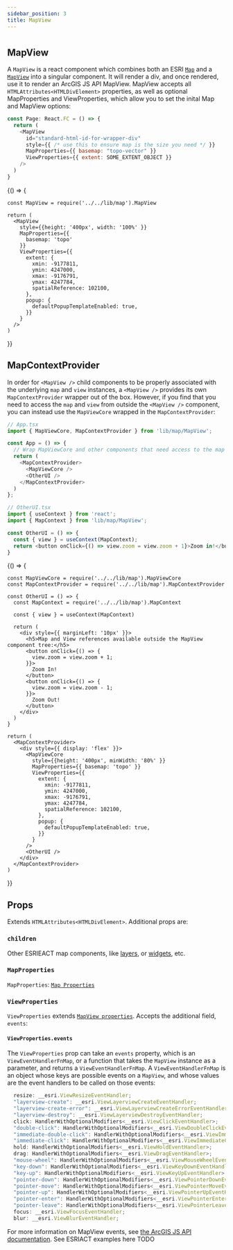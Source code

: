 ```yaml
---
sidebar_position: 3
title: MapView
---
```



#

## MapView

A `MapView` is a react component which combines both an ESRI [`Map`](https://developers.arcgis.com/javascript/latest/api-reference/esri-Map.html) and a [`MapView`](https://developers.arcgis.com/javascript/latest/api-reference/esri-views-MapView.html) into a singular component. It will render a div, and once rendered, use it to render an ArcGIS JS API MapView. MapView accepts all `HTMLAttributes<HTMLDivElement>` properties, as well as optional MapProperties and ViewProperties, which allow you to set the inital Map and MapView options:

```js
const Page: React.FC = () => {
  return (
    <MapView
      id="standard-html-id-for-wrapper-div"
      style={{ /* use this to ensure map is the size you need */ }}
      MapProperties={{ basemap: "topo-vector" }}
      ViewProperties={{ extent: SOME_EXTENT_OBJECT }}
    />
  )
}
```

<BrowserOnly>
  {() => {

    const MapView = require('../../lib/map').MapView

    return (
      <MapView 
        style={{height: '400px', width: '100%' }}
        MapProperties={{
          basemap: 'topo'
        }}
        ViewProperties={{
          extent: {
            xmin: -9177811,
            ymin: 4247000,
            xmax: -9176791,
            ymax: 4247784,
            spatialReference: 102100,
          },
          popup: {
            defaultPopupTemplateEnabled: true,
          }}
        }
      />
    )
  }}
</BrowserOnly>

## MapContextProvider

In order for `<MapView />` child components to be properly associated with the underlying `map` and `view` instances, a `<MapView />` provides its own `MapContextProvider` wrapper out of the box. However, if you find that you need to access the `map` and `view` from outside the `<MapView />` component, you can instead use the `MapViewCore` wrapped in the `MapContextProvider`:

```ts
// App.tsx
import { MapViewCore, MapContextProvider } from 'lib/map/MapView';

const App = () => {
  // Wrap MapViewCore and other components that need access to the map context
  return (
    <MapContextProvider>
      <MapViewCore />
      <OtherUI />
    </MapContextProvider>
  )
};

// OtherUI.tsx
import { useContext } from 'react';
import { MapContext } from 'lib/map/MapView';

const OtherUI = () => {
  const { view } = useContext(MapContext);
  return <button onClick={() => view.zoom = view.zoom + 1}>Zoom in!</button>
}
```

<BrowserOnly>
  {() => {

    const MapViewCore = require('../../lib/map').MapViewCore
    const MapContextProvider = require('../../lib/map').MapContextProvider

    const OtherUI = () => {
      const MapContext = require('../../lib/map').MapContext

      const { view } = useContext(MapContext)

      return (
        <div style={{ marginLeft: '10px' }}>
          <h5>Map and View references available outside the MapView component tree:</h5>
          <button onClick={() => {
            view.zoom = view.zoom + 1;
          }}>
            Zoom In!
          </button>
          <button onClick={() => {
            view.zoom = view.zoom - 1;
          }}>
            Zoom Out!
          </button>
        </div>
      )
    }

    return (
      <MapContextProvider>
        <div style={{ display: 'flex' }}>
          <MapViewCore 
            style={{height: '400px', minWidth: '80%' }}
            MapProperties={{ basemap: 'topo' }}
            ViewProperties={{
              extent: {
                xmin: -9177811,
                ymin: 4247000,
                xmax: -9176791,
                ymax: 4247784,
                spatialReference: 102100,
              },
              popup: {
                defaultPopupTemplateEnabled: true,
              }}
            }
          />
          <OtherUI />
        </div>
      </MapContextProvider>
    )
  }}
</BrowserOnly>

## Props

Extends `HTMLAttributes<HTMLDivElement>`.  Additional props are:

### `children`

Other ESRIEACT map components, like [layers](category/layer-components), or [widgets](category/widgets), etc.

### `MapProperties`

`MapProperties`: [`Map Properties`](https://developers.arcgis.com/javascript/latest/api-reference/esri-Map.html#properties-summary)

### `ViewProperties`

`ViewProperties` extends [`MapView properties`](https://developers.arcgis.com/javascript/latest/api-reference/esri-views-MapView.html#properties-summary).  Accepts the additional field, `events`:

#### `ViewProperties.events`

The `ViewProperties` prop can take an `events` property, which is an `ViewEventHandlerFnMap`, or a function that takes the `MapView` instance as a parameter, and returns a `ViewEventHandlerFnMap`.  A `ViewEventHandlerFnMap` is an object whose keys are possible events on a `MapView`, and whose values are the event handlers to be called on those events:

```js
  resize: __esri.ViewResizeEventHandler;
  "layerview-create": __esri.ViewLayerviewCreateEventHandler;
  "layerview-create-error": __esri.ViewLayerviewCreateErrorEventHandler;
  "layerview-destroy": __esri.ViewLayerviewDestroyEventHandler;
  click: HandlerWithOptionalModifiers<__esri.ViewClickEventHandler>;
  "double-click": HandlerWithOptionalModifiers<__esri.ViewDoubleClickEventHandler>;
  "immediate-double-click": HandlerWithOptionalModifiers<__esri.ViewImmediateDoubleClickEventHandler>;
  "immediate-click": HandlerWithOptionalModifiers<__esri.ViewImmediateClickEventHandler>;
  hold: HandlerWithOptionalModifiers<__esri.ViewHoldEventHandler>;
  drag: HandlerWithOptionalModifiers<__esri.ViewDragEventHandler>;
  "mouse-wheel": HandlerWithOptionalModifiers<__esri.ViewMouseWheelEventHandler>;
  "key-down": HandlerWithOptionalModifiers<__esri.ViewKeyDownEventHandler>;
  "key-up": HandlerWithOptionalModifiers<__esri.ViewKeyUpEventHandler>;
  "pointer-down": HandlerWithOptionalModifiers<__esri.ViewPointerDownEventHandler>;
  "pointer-move": HandlerWithOptionalModifiers<__esri.ViewPointerMoveEventHandler>;
  "pointer-up": HandlerWithOptionalModifiers<__esri.ViewPointerUpEventHandler>;
  "pointer-enter": HandlerWithOptionalModifiers<__esri.ViewPointerEnterEventHandler>;
  "pointer-leave": HandlerWithOptionalModifiers<__esri.ViewPointerLeaveEventHandler>;
  focus: __esri.ViewFocusEventHandler;
  blur: __esri.ViewBlurEventHandler;
```

For more information on MapView events, see [the ArcGIS JS API documentation](https://developers.arcgis.com/javascript/latest/api-reference/esri-views-MapView.html#on).  See ESRIACT examples here TODO
